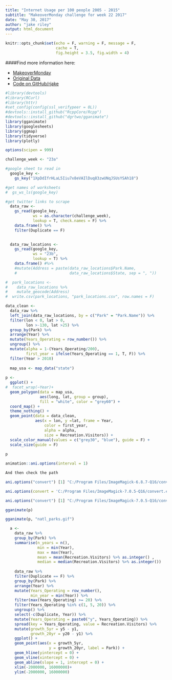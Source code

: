 ```yaml
---
title: "Internet Usage per 100 people 2005 - 2015"
subtitle: "MakeoverMonday challenge for week 22 2017"
date: "May 30, 2017"
author: "jake riley"
output: html_document
---
```


```r
knitr::opts_chunk$set(echo = F, warning = F, message = F, 
                      cache = T,
                      fig.height = 3.5, fig.width = 4)
```

####Find more information here:

* [MakeoverMonday](http://www.makeovermonday.co.uk/data/)
* [Original Data](https://irma.nps.gov/Stats/Reports/National)
* [Code on GitHub/rjake](https://github.com/rjake/makeoverMonday/blob/master/2017_23_Natl_Parks.Rmd)


```r
#library(devtools)
#library(RCurl)
#library(httr)
#set_config(config(ssl_verifypeer = 0L))
#devtools::install_github("RcppCore/Rcpp")
#devtools::install_github("dgrtwo/gganimate")
library(gganimate)
library(googlesheets)
library(ggmap)
library(tidyverse)
library(plotly)

options(scipen = 999)

challenge_week <- "23a"
```

```r
#google sheet to read in
  google_key <- 
    gs_key("1XpDdIfrHLaL5Iiu7x8eVAIlDuq83zwUNqJSUsYSAh18")

#get names of worksheets
#  gs_ws_ls(google_key)

#get twitter links to scrape
  data_raw <- 
    gs_read(google_key, 
            ws = as.character(challenge_week), 
            lookup = T, check.names = F) %>% 
    data.frame() %>% 
    filter(Duplicate == F)
  

  data_raw_locations <-
    gs_read(google_key, 
            ws = "23b", 
            lookup = T) %>% 
    data.frame() #%>% 
    #mutate(Address = paste(data_raw_locations$Park.Name,
    #                       data_raw_locations$State, sep = ", "))

#  park_locations <-
#    data_raw_locations %>% 
#    mutate_geocode(Address)
#  write.csv(park_locations, "park_locations.csv", row.names = F)
```

```r
data_clean <-
  data_raw %>% 
  left_join(data_raw_locations, by = c("Park" = "Park.Name")) %>% 
  filter(lon < 0, lat > 0,
         lon >-130, lat >25) %>% 
  group_by(Park) %>% 
  arrange(Year) %>% 
  mutate(Years_Operating = row_number()) %>% 
  ungroup() %>% 
  mutate(alpha = 1-(Years_Operating/200),
         first_year = ifelse(Years_Operating == 1, T, F)) %>% 
  filter(Year > 2010)
  
  map_usa <- map_data("state")
  
p <-
  ggplot() +
#  facet_wrap(~Year)+
  geom_polygon(data = map_usa,
               aes(long, lat, group = group),
               fill = "white", color = "grey60") +
  coord_map() +
  theme_nothing() +
  geom_point(data = data_clean, 
             aes(x = lon, y =lat, frame = Year,
                 color = first_year,
                 alpha = alpha,
                 size = Recreation.Visitors)) +
  scale_color_manual(values = c("grey30", "blue"), guide = F) +
  scale_size(guide = F) 
  
p

animation::ani.options(interval = 1)

And then check the path

ani.options("convert") [1] "C:/Program Files/ImageMagick-6.8.7-Q16/convert.exe"

ani.options(convert = 'C:/Program Files/ImageMagick-7.0.5-Q16/convert.exe') 

ani.options("convert") [1] "C:/Program Files/ImageMagick-7.0.5-Q16/convert.exe"

gganimate(p)

gganimate(p, "natl_parks.gif")
```

```r
  a <- 
    data_raw %>% 
    group_by(Park) %>% 
    summarise(n_years = n(),
              min = min(Year),
              max = max(Year),
              mean = mean(Recreation.Visitors) %>% as.integer() ,
              median = median(Recreation.Visitors) %>% as.integer())
  
    data_raw %>% 
    filter(Duplicate == F) %>% 
    group_by(Park) %>% 
    arrange(Year) %>% 
    mutate(Years_Operating = row_number(),
           min_year = min(Year)) %>% 
    filter(max(Years_Operating) >= 20) %>% 
    filter(Years_Operating %in% c(1, 5, 20)) %>% 
    ungroup() %>% 
    select(-c(Duplicate, Year)) %>% 
    mutate(Years_Operating = paste0("y", Years_Operating)) %>% 
    spread(key = Years_Operating, value = Recreation.Visitors) %>% 
    mutate(growth_5yr = y5 - y1,
           growth_20yr = y20 - y1) %>% 
    ggplot() +
    geom_point(aes(x = growth_5yr, 
                   y = growth_20yr, label = Park)) + 
    geom_hline(yintercept = 0) +
    geom_vline(xintercept = 0) +
    geom_abline(slope = 1, intercept = 0) +
    xlim(-2000000, 16000000)+
    ylim(-2000000, 16000000)
```


    
  
